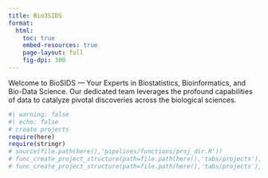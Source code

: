 ```yaml
---
title: Bio3SIDS
format: 
  html: 
    toc: true
    embed-resources: true
    page-layout: full
    fig-dpi: 300
---
```


Welcome to BioSIDS — Your Experts in Biostatistics, Bioinformatics, and Bio-Data Science. 
Our dedicated team leverages the profound capabilities of data to catalyze pivotal discoveries across the biological sciences.

```r
#| warning: false
#| echo: false
# create projects
require(here)
require(stringr)
# source(file.path(here(),'pipelines/functions/proj_dir.R'))
# func_create_project_structure(path=file.path(here(),'tabs/projects'),project='prj_vp_vmic')
# func_create_project_structure(path=file.path(here(),'tabs/projects'),project='prj_vp_cyto')
```

